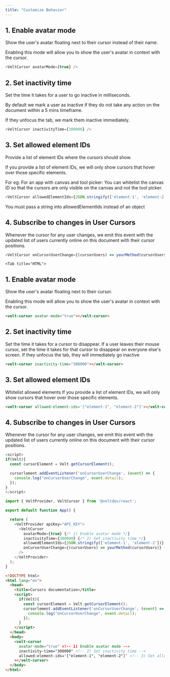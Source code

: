 ```yaml
---
title: "Customize Behavior"
---
```



<Tabs>
  <Tab title="React">

## 1. Enable avatar mode
Show the user's avatar floating next to their cursor instead of their name.

Enabling this mode will allow you to show the user's avatar in context with the cursor.

```js
<VeltCursor avatarMode={true} />
```
## 2. Set inactivity time
Set the time it takes for a user to go inactive in milliseconds.

By default we mark a user as inactive if they do not take any action on the document within a 5 mins timeframe.

If they unfocus the tab, we mark them inactive immediately.

```js
<VeltCursor inactivityTime={300000} />
```
## 3. Set allowed element IDs
Provide a list of element IDs where the cursors should show.

If you provide a list of element IDs, we will only show cursors that hover over those specific elements.

For eg: For an app with canvas and tool picker: You can whitelist the canvas ID so that the cursors are only visible on the canvas and not the tool picker.

```js
<VeltCursor allowedElementIds={JSON.stringify(['element-1', 'element-2'])} />
```

<Warning>You must pass a string into allowedElementIds instead of an object</Warning>

## 4. Subscribe to changes in User Cursors
Whenever the cursor for any user changes, we emit this event with the updated list of users currently online on this document with their cursor positions.

```js
<VeltCursor onCursorUserChange={(cursorUsers) => yourMethod(cursorUsers)} />
```





  </Tab>
  

    <Tab title="HTML">

## 1. Enable avatar mode
Show the user's avatar floating next to their cursor.

Enabling this mode will allow you to show the user's avatar in context with the cursor.

```html
<velt-cursor avatar-mode="true"></velt-cursor>
```
## 2. Set inactivity time
Set the time it takes for a cursor to disappear.
If a user leaves their mouse cursor, set the time it takes for that cursor to disappear on everyone else's screen. If they unfocus the tab, they will immediately go inactive

```html
<velt-cursor inactivity-time="300000"></velt-cursor>
```
## 3. Set allowed element IDs
Whitelist allowed elements
If you provide a list of element IDs, we will only show cursors that hover over those specific elements.

```html
<velt-cursor allowed-element-ids='["element-1", "element-2"]'></velt-cursor>
```
## 4. Subscribe to changes in User Cursors
Whenever the cursor for any user changes, we emit this event with the updated list of users currently online on this document with their cursor positions.


```js
<script>
if(Velt){
  const cursorElement = Velt.getCursorElement();

  cursorlement.addEventListener('onCursorUserChange', (event) => {
    console.log("onCursorUserChange", event.detail);
  });
}
</script>
```













  </Tab>
</Tabs>

<RequestExample>

```js React
import { VeltProvider, VeltCursor } from '@veltdev/react';

export default function App() {

  return (
    <VeltProvider apiKey="API_KEY">
      <VeltCursor
        avatarMode={true} {/* 1) Enable avatar mode */}
        inactivityTime={300000} {/* 2) Set inactivity time */}
        allowedElementIds={JSON.stringify(['element-1', 'element-2'])} {/* 3) Set allowed element IDs */}
        onCursorUserChange={(cursorUsers) => yourMethod(cursorUsers)} {/* 4) Subscribe to changes in User Cursors */}
      />
    </VeltProvider>
  );
}
```


```html HTML
<!DOCTYPE html>
<html lang="en">
  <head>
    <title>Cursors documentation</title>
    <script>
      if(Velt){
        const cursorElement = Velt.getCursorElement();
        cursorlement.addEventListener('onCursorUserChange', (event) => {
          console.log("onCursorUserChange", event.detail);
        });
      }
    </script>
  </head>
  <body>
    <velt-cursor
      avatar-mode="true" <!-- 1) Enable avatar mode -->
      inactivity-time="300000" <!-- 2) Set inactivity time -->
      allowed-element-ids='["element-1", "element-2"]' <!-- 3) Set allowed element IDs -->
    ></velt-cursor>
  </body>
</html>
```

</RequestExample>
